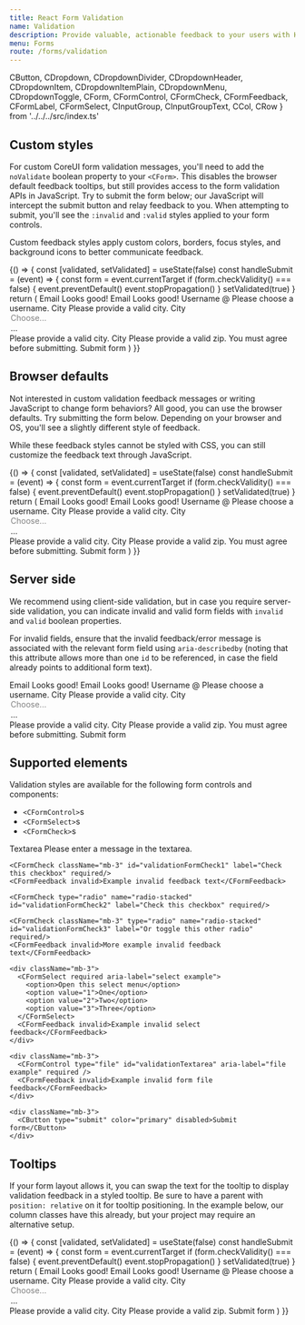 ```yaml
---
title: React Form Validation
name: Validation
description: Provide valuable, actionable feedback to your users with HTML5 form validation, via browser default behaviors or custom styles and JavaScript.
menu: Forms
route: /forms/validation
---
```



  CButton,
  CDropdown,
  CDropdownDivider,
  CDropdownHeader,
  CDropdownItem,
  CDropdownItemPlain,
  CDropdownMenu,
  CDropdownToggle,
  CForm,
  CFormControl,
  CFormCheck,
  CFormFeedback,
  CFormLabel,
  CFormSelect,
  CInputGroup,
  CInputGroupText,
  CCol,
  CRow 
} from '../../../src/index.ts'

<!-- ## How it works

Here's how form validation works with Bootstrap:

- HTML form validation is applied via CSS's two pseudo-classes, `:invalid` and `:valid`. It applies to `<input>`, `<select>`, and `<textarea>` elements.
- CoreUI for Bootstrap scopes the `:invalid` and `:valid` styles to parent `.was-validated` class, usually applied to the `<form>`. Otherwise, any required field without a value shows up as invalid on page load. This way, you may choose when to activate them (typically after form submission is attempted).
- To reset the appearance of the form (for instance, in the case of dynamic form submissions using AJAX), remove the `.was-validated` class from the `<form>` again after submission.
- As a fallback, `.is-invalid` and `.is-valid` classes may be used instead of the pseudo-classes for [server-side validation](#server-side). They do not require a `.was-validated` parent class.
- Due to constraints in how CSS works, we cannot (at present) apply styles to a `<label>` that comes before a form control in the DOM without the help of custom JavaScript.
- All modern browsers support the [constraint validation API](https://html.spec.whatwg.org/multipage/form-control-infrastructure.html#the-constraint-validation-api), a series of JavaScript methods for validating form controls.
- Feedback messages may utilize the [browser defaults](#browser-defaults) (different for each browser, and unstylable via CSS) or our custom feedback styles with additional HTML and CSS.
- You may provide custom validity messages with `setCustomValidity` in JavaScript.

With that in mind, consider the following demos for our custom form validation styles, optional server-side classes, and browser defaults. -->

## Custom styles

For custom CoreUI form validation messages, you'll need to add the `noValidate` boolean property to your `<CForm>`. This disables the browser default feedback tooltips, but still provides access to the form validation APIs in JavaScript. Try to submit the form below; our JavaScript will intercept the submit button and relay feedback to you. When attempting to submit, you'll see the `:invalid` and `:valid` styles applied to your form controls.

Custom feedback styles apply custom colors, borders, focus styles, and background icons to better communicate feedback. 

<Playground>
  {() => {
    const [validated, setValidated] = useState(false)
    const handleSubmit = (event) => {
      const form = event.currentTarget
      if (form.checkValidity() === false) {
        event.preventDefault()
        event.stopPropagation()
      }
      setValidated(true)
    }
    return (
      <CForm className="row g-3 needs-validation" noValidate validated={validated} onSubmit={handleSubmit}>
        <CCol md="4">
          <CFormLabel htmlFor="validationCustom01">Email</CFormLabel>
          <CFormControl type="text" id="validationCustom01" defaultValue="Mark" required/>
          <CFormFeedback valid>
            Looks good!
          </CFormFeedback>
        </CCol>
        <CCol md="4">
          <CFormLabel htmlFor="validationCustom02">Email</CFormLabel>
          <CFormControl type="text" id="validationCustom02" defaultValue="Otto" required/>
          <CFormFeedback valid>
            Looks good!
          </CFormFeedback>
        </CCol>
        <CCol md="4">
          <CFormLabel htmlFor="validationCustomUsername">Username</CFormLabel>
          <CInputGroup className="has-validation">
            <CInputGroupText id="inputGroupPrepend">@</CInputGroupText>
            <CFormControl type="text" id="validationCustomUsername" defaultValue="" aria-describedby="inputGroupPrepend" required/>
            <CFormFeedback invalid>
            Please choose a username.
            </CFormFeedback>
          </CInputGroup>
        </CCol>
        <CCol md="6">
          <CFormLabel htmlFor="validationCustom03">City</CFormLabel>
          <CFormControl type="text" id="validationCustom03" required/>
          <CFormFeedback invalid>
            Please provide a valid city.
          </CFormFeedback>
        </CCol>
        <CCol md="3">
          <CFormLabel htmlFor="validationCustom04">City</CFormLabel>
          <CFormSelect id="validationCustom04">
            <option disabled>Choose...</option>
            <option>...</option>
          </CFormSelect>
          <CFormFeedback invalid>
            Please provide a valid city.
          </CFormFeedback>
        </CCol>
        <CCol md="3">
          <CFormLabel htmlFor="validationCustom05">City</CFormLabel>
          <CFormControl type="text" id="validationCustom05" required/>
          <CFormFeedback invalid>
            Please provide a valid zip.
          </CFormFeedback>
        </CCol>
        <CCol xs="12">
          <CFormCheck type="checkbox" id="invalidCheck" label="Agree to terms and conditions" required/>
          <CFormFeedback invalid>
            You must agree before submitting.
          </CFormFeedback>
        </CCol>
        <CCol xs="12">
          <CButton color="primary" type="submit">Submit form</CButton>
        </CCol>
      </CForm>
    )
  }}
</Playground>

## Browser defaults

Not interested in custom validation feedback messages or writing JavaScript to change form behaviors? All good, you can use the browser defaults. Try submitting the form below. Depending on your browser and OS, you'll see a slightly different style of feedback.

While these feedback styles cannot be styled with CSS, you can still customize the feedback text through JavaScript.

<Playground>
  {() => {
    const [validated, setValidated] = useState(false)
    const handleSubmit = (event) => {
      const form = event.currentTarget
      if (form.checkValidity() === false) {
        event.preventDefault()
        event.stopPropagation()
      }
      setValidated(true)
    }
    return (
      <CForm className="row g-3 needs-validation" validated={validated} onSubmit={handleSubmit}>
        <CCol md="4">
          <CFormLabel htmlFor="validationDefault01">Email</CFormLabel>
          <CFormControl type="text" id="validationDefault01" defaultValue="Mark" required/>
          <CFormFeedback valid>
            Looks good!
          </CFormFeedback>
        </CCol>
        <CCol md="4">
          <CFormLabel htmlFor="validationDefault02">Email</CFormLabel>
          <CFormControl type="text" id="validationDefault02" defaultValue="Otto" required/>
          <CFormFeedback valid>
            Looks good!
          </CFormFeedback>
        </CCol>
        <CCol md="4">
          <CFormLabel htmlFor="validationDefaultUsername">Username</CFormLabel>
          <CInputGroup className="has-validation">
            <CInputGroupText id="inputGroupPrepend02">@</CInputGroupText>
            <CFormControl type="text" id="validationDefaultUsername" defaultValue="" aria-describedby="inputGroupPrepend02" required/>
            <CFormFeedback invalid>
            Please choose a username.
            </CFormFeedback>
          </CInputGroup>
        </CCol>
        <CCol md="6">
          <CFormLabel htmlFor="validationDefault03">City</CFormLabel>
          <CFormControl type="text" id="validationDefault03" required/>
          <CFormFeedback invalid>
            Please provide a valid city.
          </CFormFeedback>
        </CCol>
        <CCol md="3">
          <CFormLabel htmlFor="validationDefault04">City</CFormLabel>
          <CFormSelect id="validationDefault04">
            <option disabled>Choose...</option>
            <option>...</option>
          </CFormSelect>
          <CFormFeedback invalid>
            Please provide a valid city.
          </CFormFeedback>
        </CCol>
        <CCol md="3">
          <CFormLabel htmlFor="validationDefault05">City</CFormLabel>
          <CFormControl type="text" id="validationDefault05" required/>
          <CFormFeedback invalid>
            Please provide a valid zip.
          </CFormFeedback>
        </CCol>
        <CCol xs="12">
          <CFormCheck type="checkbox" id="invalidCheck" label="Agree to terms and conditions" required/>
          <CFormFeedback invalid>
            You must agree before submitting.
          </CFormFeedback>
        </CCol>
        <CCol xs="12">
          <CButton color="primary" type="submit">Submit form</CButton>
        </CCol>
      </CForm>
    )
  }}
</Playground>

## Server side

We recommend using client-side validation, but in case you require server-side validation, you can indicate invalid and valid form fields with `invalid` and `valid` boolean properties.

For invalid fields, ensure that the invalid feedback/error message is associated with the relevant form field using `aria-describedby` (noting that this attribute allows more than one `id` to be referenced, in case the field already points to additional form text).


<Playground>
  <CForm className="row g-3 needs-validation">
    <CCol md="4">
      <CFormLabel htmlFor="validationServer01">Email</CFormLabel>
      <CFormControl type="text" id="validationServer01" defaultValue="Mark" valid required/>
      <CFormFeedback valid>
        Looks good!
      </CFormFeedback>
    </CCol>
    <CCol md="4">
      <CFormLabel htmlFor="validationServer02">Email</CFormLabel>
      <CFormControl type="text" id="validationServer02" defaultValue="Otto" valid required/>
      <CFormFeedback valid>
        Looks good!
      </CFormFeedback>
    </CCol>
    <CCol md="4">
      <CFormLabel htmlFor="validationServerUsername">Username</CFormLabel>
      <CInputGroup className="has-validation">
        <CInputGroupText id="inputGroupPrepend03">@</CInputGroupText>
        <CFormControl type="text" id="validationServerUsername" defaultValue="" aria-describedby="inputGroupPrepend03" invalid required/>
        <CFormFeedback invalid>
        Please choose a username.
        </CFormFeedback>
      </CInputGroup>
    </CCol>
    <CCol md="6">
      <CFormLabel htmlFor="validationServer03">City</CFormLabel>
      <CFormControl type="text" id="validationServer03" invalid required/>
      <CFormFeedback invalid>
        Please provide a valid city.
      </CFormFeedback>
    </CCol>
    <CCol md="3">
      <CFormLabel htmlFor="validationServer04">City</CFormLabel>
      <CFormSelect id="validationServer04" invalid>
        <option disabled>Choose...</option>
        <option>...</option>
      </CFormSelect>
      <CFormFeedback invalid>
        Please provide a valid city.
      </CFormFeedback>
    </CCol>
    <CCol md="3">
      <CFormLabel htmlFor="validationServer05">City</CFormLabel>
      <CFormControl type="text" id="validationServer05" invalid required/>
      <CFormFeedback invalid>
        Please provide a valid zip.
      </CFormFeedback>
    </CCol>
    <CCol xs="12">
      <CFormCheck type="checkbox" id="invalidCheck" label="Agree to terms and conditions" invalid required/>
      <CFormFeedback invalid>
        You must agree before submitting.
      </CFormFeedback>
    </CCol>
    <CCol xs="12">
      <CButton color="primary" type="submit">Submit form</CButton>
    </CCol>
  </CForm>
</Playground>

## Supported elements

Validation styles are available for the following form controls and components:

- `<CFormControl>`s
- `<CFormSelect>`s
- `<CFormCheck>`s

<Playground>
  <CForm validated={true}>
    <div className="mb-3">
      <CFormLabel htmlFor="validationTextarea" className="form-label">Textarea</CFormLabel>
      <CFormControl component="textarea" id="validationTextarea" placeholder="Required example textarea" invalid required></CFormControl>
      <CFormFeedback invalid>
        Please enter a message in the textarea.
      </CFormFeedback>
    </div>

    <CFormCheck className="mb-3" id="validationFormCheck1" label="Check this checkbox" required/>
    <CFormFeedback invalid>Example invalid feedback text</CFormFeedback>

    <CFormCheck type="radio" name="radio-stacked" id="validationFormCheck2" label="Check this checkbox" required/>

    <CFormCheck className="mb-3" type="radio" name="radio-stacked" id="validationFormCheck3" label="Or toggle this other radio" required/>
    <CFormFeedback invalid>More example invalid feedback text</CFormFeedback>

    <div className="mb-3">
      <CFormSelect required aria-label="select example">
        <option>Open this select menu</option>
        <option value="1">One</option>
        <option value="2">Two</option>
        <option value="3">Three</option>
      </CFormSelect>
      <CFormFeedback invalid>Example invalid select feedback</CFormFeedback>
    </div>

    <div className="mb-3">
      <CFormControl type="file" id="validationTextarea" aria-label="file example" required />
      <CFormFeedback invalid>Example invalid form file feedback</CFormFeedback>
    </div>

    <div className="mb-3">
      <CButton type="submit" color="primary" disabled>Submit form</CButton>
    </div>
  </CForm>
</Playground>

## Tooltips

If your form layout allows it, you can swap the text for the tooltip to display validation feedback in a styled tooltip. Be sure to have a parent with `position: relative` on it for tooltip positioning. In the example below, our column classes have this already, but your project may require an alternative setup.

<Playground>
  {() => {
    const [validated, setValidated] = useState(false)
    const handleSubmit = (event) => {
      const form = event.currentTarget
      if (form.checkValidity() === false) {
        event.preventDefault()
        event.stopPropagation()
      }
      setValidated(true)
    }
    return (
      <CForm className="row g-3 needs-validation" noValidate validated={validated} onSubmit={handleSubmit}>
        <CCol md="4" className="position-relative">
          <CFormLabel htmlFor="validationTooltip01">Email</CFormLabel>
          <CFormControl type="text" id="validationTooltip01" defaultValue="Mark" required/>
          <CFormFeedback tooltip valid>
            Looks good!
          </CFormFeedback>
        </CCol>
        <CCol md="4" className="position-relative">
          <CFormLabel htmlFor="validationTooltip02">Email</CFormLabel>
          <CFormControl type="text" id="validationTooltip02" defaultValue="Otto" required/>
          <CFormFeedback tooltip valid>
            Looks good!
          </CFormFeedback>
        </CCol>
        <CCol md="4" className="position-relative">
          <CFormLabel htmlFor="validationTooltipUsername">Username</CFormLabel>
          <CInputGroup className="has-validation">
            <CInputGroupText id="inputGroupPrepend">@</CInputGroupText>
            <CFormControl type="text" id="validationTooltipUsername" defaultValue="" aria-describedby="inputGroupPrepend" required/>
            <CFormFeedback tooltip invalid>
            Please choose a username.
            </CFormFeedback>
          </CInputGroup>
        </CCol>
        <CCol md="6" className="position-relative">
          <CFormLabel htmlFor="validationTooltip03">City</CFormLabel>
          <CFormControl type="text" id="validationTooltip03" required/>
          <CFormFeedback tooltip invalid>
            Please provide a valid city.
          </CFormFeedback>
        </CCol>
        <CCol md="3" className="position-relative">
          <CFormLabel htmlFor="validationTooltip04">City</CFormLabel>
          <CFormSelect id="validationTooltip04" required>
            <option disabled value="">Choose...</option>
            <option>...</option>
          </CFormSelect>
          <CFormFeedback tooltip invalid>
            Please provide a valid city.
          </CFormFeedback>
        </CCol>
        <CCol md="3" className="position-relative">
          <CFormLabel htmlFor="validationTooltip05">City</CFormLabel>
          <CFormControl type="text" id="validationTooltip05" required/>
          <CFormFeedback tooltip invalid>
            Please provide a valid zip.
          </CFormFeedback>
        </CCol>
        <CCol xs="12" className="position-relative">
          <CButton color="primary" type="submit">Submit form</CButton>
        </CCol>
      </CForm>
    )
  }}
</Playground>